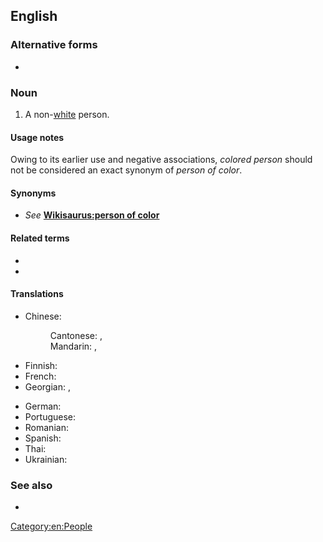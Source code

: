 ==English==

===Alternative forms===
* {{l|en|person of colour}} {{qualifier|outside North America}}

===Noun===
{{en-noun|people of color|persons of color}}

# {{lb|en|US}} A non-[[white]] person.

====Usage notes====
Owing to its earlier use and negative associations, ''colored person'' should not be considered an exact synonym of ''person of color''.

====Synonyms====
* ''See'' '''[[Wikisaurus:person of color]]'''

====Related terms====
* {{l|en|man of color}}
* {{l|en|woman of color}}

====Translations====
{{trans-top|respectful term for a non-white person}}
* Chinese:
*: Cantonese: {{t|yue|有色人種}}, {{t|yue|有色人种|tr=jau5 sik1 jan4 zung2}}
*: Mandarin: {{t+|cmn|有色人種}}, {{t+|cmn|有色人种|tr=yǒusè rénzhǒng}}
* Finnish: {{t|fi|värillinen}}
* French: {{t-needed|fr}}
* Georgian: {{t|ka|ფერადკანიანი პიროვნება}}, {{t|ka|ფერადკანიანი}}
{{trans-mid}}
* German: {{t-needed|de}}
* Portuguese: {{t-needed|pt}}
* Romanian: {{t|ro|persoană de culoare|f}}
* Spanish: {{t-needed|es}}
* Thai: {{t|th|คนผิวสี}}
* Ukrainian: {{t-needed|uk}}
{{trans-bottom}}

===See also===
* {{l|en|visible minority}}

[[Category:en:People]]